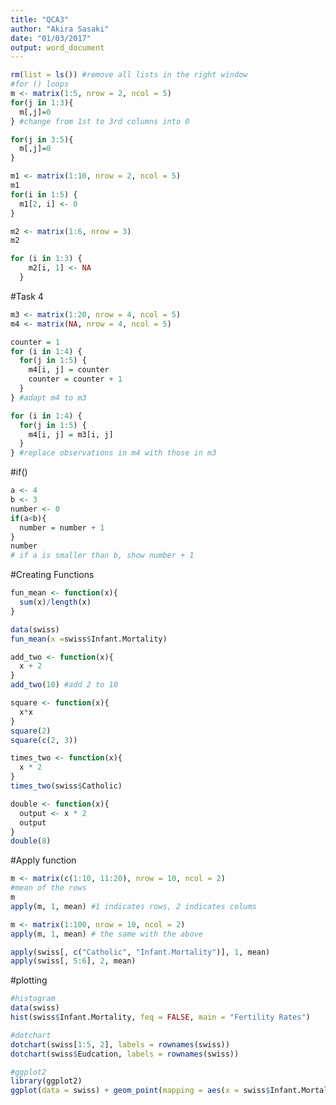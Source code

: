 ```yaml
---
title: "QCA3"
author: "Akira Sasaki"
date: "01/03/2017"
output: word_document
---
```


```r

rm(list = ls()) #remove all lists in the right window
#for () loops
m <- matrix(1:5, nrow = 2, ncol = 5)
for(j in 1:3){
  m[,j]=0
} #change from 1st to 3rd columns into 0

for(j in 3:5){
  m[,j]=0
}

m1 <- matrix(1:10, nrow = 2, ncol = 5)
m1
for(i in 1:5) {
  m1[2, i] <- 0
}
```

```r
m2 <- matrix(1:6, nrow = 3)
m2

for (i in 1:3) {
    m2[i, 1] <- NA
  }
```

#Task 4

```r
m3 <- matrix(1:20, nrow = 4, ncol = 5)
m4 <- matrix(NA, nrow = 4, ncol = 5)

counter = 1
for (i in 1:4) {
  for(j in 1:5) {
    m4[i, j] = counter
    counter = counter + 1
  }
} #adapt m4 to m3

for (i in 1:4) {
  for(j in 1:5) {
    m4[i, j] = m3[i, j]
  }
} #replace observations in m4 with those in m3
```

#if()
```r
a <- 4
b <- 3
number <- 0
if(a<b){
  number = number + 1
}
number
# if a is smaller than b, show number + 1
```

#Creating Functions
```r
fun_mean <- function(x){
  sum(x)/length(x)
}

data(swiss)
fun_mean(x =swiss$Infant.Mortality)

add_two <- function(x){
  x + 2
}
add_two(10) #add 2 to 10

square <- function(x){
  x*x
}
square(2)
square(c(2, 3))

times_two <- function(x){
  x * 2
}
times_two(swiss$Catholic)

double <- function(x){
  output <- x * 2
  output
}
double(8)
```

#Apply function
```r
m <- matrix(c(1:10, 11:20), nrow = 10, ncol = 2)
#mean of the rows
m
apply(m, 1, mean) #1 indicates rows, 2 indicates colums

m <- matrix(1:100, nrow = 10, ncol = 2)
apply(m, 1, mean) # the same with the above

apply(swiss[, c("Catholic", "Infant.Mortality")], 1, mean)
apply(swiss[, 5:6], 2, mean)

```

#plotting
```r
#histogram
data(swiss)
hist(swiss$Infant.Mortality, feq = FALSE, main = "Fertility Rates")

#dotchart
dotchart(swiss[1:5, 2], labels = rownames(swiss))
dotchart(swiss$Eudcation, labels = rownames(swiss))

#ggplot2
library(ggplot2)
ggplot(data = swiss) + geom_point(mapping = aes(x = swiss$Infant.Mortality, y =swiss$Eudcation))

```

